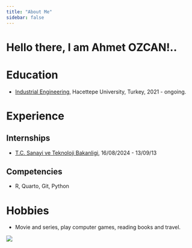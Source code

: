```yaml
---
title: "About Me"
sidebar: false 
---
```


# Hello there, I am Ahmet OZCAN!..

# Education

-   [Industrial Engineering](https://ie.hacettepe.edu.tr/), Hacettepe University, Turkey, 2021 - ongoing.

# Experience

## Internships

-   [T.C. Sanayi ve Teknoloji Bakanligi](https://www.sanayi.gov.tr/anasayfa), 16/08/2024 - 13/09/13

## Competencies

-   R, Quarto, Git, Python

# Hobbies

-   Movie and series, play computer games, reading books and travel.

![](images/shrek.jpg)
